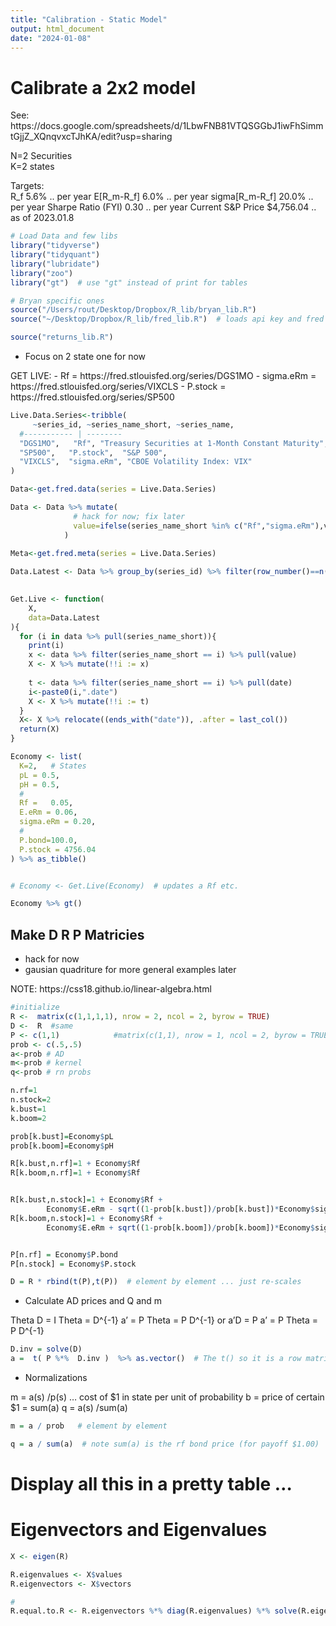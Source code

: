 ```yaml
---
title: "Calibration - Static Model"
output: html_document
date: "2024-01-08"
---
```



# Calibrate a 2x2 model 



See:  https://docs.google.com/spreadsheets/d/1LbwFNB81VTQSGGbJ1iwFhSimmtGjjZ_XQnqvxcTJhKA/edit?usp=sharing

N=2 Securities		
K=2 states		
		
Targets:		
R_f	5.6%	 .. per year
E[R_m-R_f]	6.0%	 .. per year
sigma[R_m-R_f]	20.0%	 .. per year
Sharpe Ratio (FYI)	0.30	 .. per year
Current S&P Price	$4,756.04	.. as of 2023.01.8


```r


# Load Data and few libs  
library("tidyverse")
library("tidyquant")
library("lubridate")
library("zoo")
library("gt")  # use "gt" instead of print for tables

# Bryan specific ones 
source("/Users/rout/Desktop/Dropbox/R_lib/bryan_lib.R")
source("~/Desktop/Dropbox/R_lib/fred_lib.R")  # loads api key and fred library

source("returns_lib.R")
```


- Focus on 2 state one for now

GET LIVE:
- Rf =  https://fred.stlouisfed.org/series/DGS1MO
- sigma.eRm =  https://fred.stlouisfed.org/series/VIXCLS
- P.stock = https://fred.stlouisfed.org/series/SP500

```r
Live.Data.Series<-tribble(
	 ~series_id, ~series_name_short, ~series_name, 
  #----------- | --------	 
  "DGS1MO",   "Rf", "Treasury Securities at 1-Month Constant Maturity",
  "SP500",   "P.stock",  "S&P 500",
  "VIXCLS",  "sigma.eRm", "CBOE Volatility Index: VIX"
)

Data<-get.fred.data(series = Live.Data.Series)

Data <- Data %>% mutate(
              # hack for now; fix later
              value=ifelse(series_name_short %in% c("Rf","sigma.eRm"),value/100,value)
            )
  
Meta<-get.fred.meta(series = Live.Data.Series)

Data.Latest <- Data %>% group_by(series_id) %>% filter(row_number()==n())
                               
```

```r
Get.Live <- function(
    X,
    data=Data.Latest
){
  for (i in data %>% pull(series_name_short)){
    print(i)
    x <- data %>% filter(series_name_short == i) %>% pull(value)
    X <- X %>% mutate(!!i := x)
    
    t <- data %>% filter(series_name_short == i) %>% pull(date)
    i<-paste0(i,".date")
    X <- X %>% mutate(!!i := t)
  }
  X<- X %>% relocate((ends_with("date")), .after = last_col())
  return(X)
}
```


```r
Economy <- list(
  K=2,   # States
  pL = 0.5,
  pH = 0.5,
  #
  Rf =   0.05,
  E.eRm = 0.06,
  sigma.eRm = 0.20,
  #
  P.bond=100.0,
  P.stock = 4756.04
) %>% as_tibble()


# Economy <- Get.Live(Economy)  # updates a Rf etc.

Economy %>% gt()

```

## Make D R P Matricies 

- hack for now
- gausian quadriture for more general examples later

NOTE:  https://css18.github.io/linear-algebra.html

```r

#initialize
R <-  matrix(c(1,1,1,1), nrow = 2, ncol = 2, byrow = TRUE)
D <-  R  #same
P <- c(1,1)            #matrix(c(1,1), nrow = 1, ncol = 2, byrow = TRUE)
prob <- c(.5,.5)
a<-prob # AD
m<-prob # kernel
q<-prob # rn probs

n.rf=1
n.stock=2
k.bust=1
k.boom=2

prob[k.bust]=Economy$pL
prob[k.boom]=Economy$pH

R[k.bust,n.rf]=1 + Economy$Rf 
R[k.boom,n.rf]=1 + Economy$Rf


R[k.bust,n.stock]=1 + Economy$Rf + 
        Economy$E.eRm - sqrt((1-prob[k.bust])/prob[k.bust])*Economy$sigma.eRm
R[k.boom,n.stock]=1 + Economy$Rf + 
        Economy$E.eRm + sqrt((1-prob[k.boom])/prob[k.boom])*Economy$sigma.eRm


P[n.rf] = Economy$P.bond
P[n.stock] = Economy$P.stock 

D = R * rbind(t(P),t(P))  # element by element ... just re-scales

```


- Calculate AD prices and Q and m

Theta D = I 
Theta = D^{-1}
a' = P Theta = P D^{-1}
or
a'D = P
a' = P Theta = P D^{-1}



```r
D.inv = solve(D) 
a =  t( P %*%  D.inv )  %>% as.vector()  # The t() so it is a row matrix 
```

- Normalizations

m = a(s) /p(s)   ... cost of $1 in state per unit of probability
b = price of certain $1 = sum(a)
q = a(s) /sum(a)

```r
m = a / prob   # element by element

q = a / sum(a)  # note sum(a) is the rf bond price (for payoff $1.00)

```


# Display all this in a pretty table ... 




# Eigenvectors and Eigenvalues

```r
X <- eigen(R)

R.eigenvalues <- X$values
R.eigenvectors <- X$vectors

#
R.equal.to.R <- R.eigenvectors %*% diag(R.eigenvalues) %*% solve(R.eigenvectors)

```

